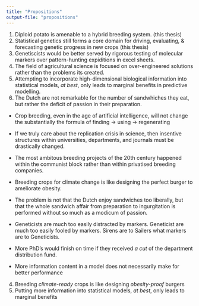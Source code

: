 ```yaml
---
title: "Propositions"
output-file: "propositions"
---
```



1. Diploid potato is amenable to a hybrid breeding system.
\newline (this thesis)
2. Statistical genetics still forms a core domain for driving, evaluating, & forecasting genetic progress in new crops
\newline (this thesis)
3. Genetiscists would be better served by rigorous testing of molecular markers over pattern-hunting expiditions in excel sheets.
4. The field of agricultural science is focused on over-engineered solutions rather than the problems its created.
5. Attempting to incorporate high-dimensional biological information into statistical models, _at best_, only leads to marginal benefits in predictive modelling.
6. The Dutch are not remarkable for the number of sandwhiches they eat, but rather the deficit of passion in their preparation.

:::{.content-hidden}
* Crop breeding, even in the age of artificial intelligence, will not change the substantially the formula of finding -> using -> regenerating

* If we truly care about the replication crisis in science, then insentive structures within universities, departments, and journals must be drastically changed. 

* The most ambitous breeding projects of the 20th century happened within the communist block rather than within privatised breeding companies.

* Breeding crops for climate change is like designing the perfect burger to ameliorate obesity.

* The problem is not that the Dutch enjoy sandwiches too liberally, but that the whole sandwich affair from preparation to ingurgitation is performed without so much as a modicum of passion.

* Geneticists are much too easily distracted by markers. Geneticist are much too easily fooled by markers. Sirens are to Sailers what markers are to Geneticists.

* More PhD's would finish on time if they received _a cut_ of the department distribution fund.

* More information content in a model does not necessarily make for better performance
4. Breeding _climate-ready_ crops is like designing _obesity-proof_ burgers
5. Putting more information into statistical models, _at best_, only leads to marginal benefits
:::


